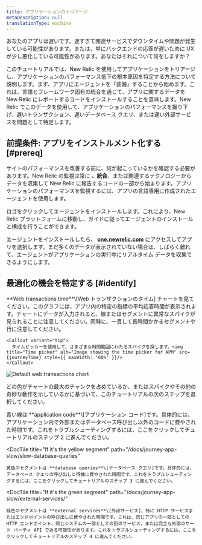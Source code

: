 ```yaml
---
title: アプリケーションのトリアージ
metaDescription: null
translationType: machine
---
```



あなたのアプリは遅いです。遅すぎて関連サービスでダウンタイムや問題が発生している可能性があります。または、単にバックエンドの応答が遅いために UX が少し悪化している可能性があります。あなたはそれについて何をしますか？

このチュートリアルでは、New Relic を使用してアプリケーションをトリアージし、アプリケーションのパフォーマンス低下の根本原因を特定する方法について説明します。まず、アプリにエージェントを「装備」することから始めます。これは、言語とフレームワーク固有の統合を通じて、アプリに関するデータを New Relic にレポートするコードをインストールすることを意味します。New Relic でこのデータを使用して、アプリケーションのパフォーマンスを掘り下げ、遅いトランザクション、遅いデータベース クエリ、または遅い外部サービスを問題として特定します。

## 前提条件: アプリをインストルメント化する [#prereq]

サイトのパフォーマンスを改善する前に、何が起こっているかを確認する必要があります。New Relic の監視は常に **、統合**、または関連するテクノロジーからデータを収集して New Relic に報告するコードの一部から始まります。アプリケーションのパフォーマンスを監視するには、アプリの言語専用に作成されたエージェントを使用します。

ロゴをクリックしてエージェントをインストールします。これにより、New Relic プラットフォームに移動し、ガイドに従ってエージェントのインストールと構成を行うことができます。

<TechTileGrid>
  <TechTile
    name="Go agent"
    icon="logo-go"
    to="https://one.newrelic.com/nr1-core?state=985d4005-ba90-a8c7-1da1-2af34539b03b"
  />

  <TechTile
    name="Java agent"
    icon="logo-java"
    to="https://one.newrelic.com/nr1-core?state=80d18bcb-4919-1fcb-2b77-9406838eb916"
  />

  <TechTile
    name=".NET agent"
    icon="logo-dotnet"
    to="https://one.newrelic.com/nr1-core?state=30e93090-6dfa-6b70-8e75-472f54414355"
  />

  <TechTile
    name="Node.js agent"
    icon="logo-nodejs"
    to="https://one.newrelic.com/marketplace/install-data-source?state=be2e62fa-cc3b-c428-27c4-8d662c9e80a1"
  />

  <TechTile
    name="PHP agent"
    icon="logo-php"
    to="https://one.newrelic.com/nr1-core?state=aa633b41-72d4-009c-3abf-55dcf64894fe"
  />

  <TechTile
    name="Python agent"
    icon="logo-python"
    to="https://one.newrelic.com/nr1-core?state=20fda75b-58fb-a92a-f9e1-7b052035c6e8"
  />

  <TechTile
    name="Ruby agent"
    icon="logo-ruby"
    to="https://one.newrelic.com/nr1-core?state=d69143ab-605c-579b-25bf-cc6e5fee5b80"
  />
</TechTileGrid>

エージェントをインストールしたら、 **[one.newrelic.com](https://one.newrelic.com/nr1-core?filters=(domain%3D'APM'ANDtype%3D'APPLICATION'))** にアクセスしてアプリを選択します。まだ多くのデータが表示されていない場合は、しばらく離れて、エージェントがアプリケーションの実行中にリアルタイム データを収集できるようにします。

## 最適化の機会を特定する [#identify]

<SideBySide>
  <Side>
    **Web transactions time**\[Web トランザクションのタイム] チャートを見てください。このグラフには、アプリ内の特定の指標の平均応答時間が表示されます。チャートにデータが入力されると、線またはセグメントに異常なスパイクが見られることに注意してください。同時に、一貫して長時間かかるセグメントや行に注意してください。

    <Callout variant="tip">
      タイムピッカーを使用して、さまざまな時間範囲にわたるスパイクを探します。<img title="Time picker" alt="Image showing the time picker for APM" src={journeyTime} style={{ maxWidth: '60%' }}/>
    </Callout>
  </Side>

  <Side>
    <img
      title="Default web transactions chart"
      alt="Default web transactions chart"
      src={journeyWebTrans}
    />
  </Side>
</SideBySide>

どの色がチャートの最大のチャンクを占めているか、またはスパイクやその他の奇妙な動作を示しているかに基づいて、このチュートリアルの次のステップを選択してください。

<DocTiles>
  <DocTile
    title="If it's the blue line"
    path="/docs/journey-app-slow/problematic-transactions"
  >
    青い線は **application code**\[アプリケーション コード]です。具体的には、アプリケーション内で外部またはデータベース呼び出し以外のコードに費やされた時間です。これをトラブルシューティングするには、ここをクリックしてチュートリアルのステップ 2 に進んでください。
  </DocTile>

  <DocTile
    title="If it's the yellow segment"
    path="/docs/journey-app-slow/slow-database-queries"
  >
    黄色のセグメントは **database queries**\[データベース クエリ]です。具体的には、データベース クエリの呼び出しと待機に費やされた時間です。これをトラブルシューティングするには、ここをクリックしてチュートリアルのステップ 3 に進んでください。
  </DocTile>

  <DocTile
    title="If it's the green segment"
    path="/docs/journey-app-slow/external-services/"
  >
    緑色のセグメントは **external services**\[外部サービス]、特に HTTP サービスまたはエンドポイントの呼び出しに費やされた時間です。これは、同じアプリの一部としての HTTP エンドポイント、同じシステムの一部としての別のサービス、または完全な外部のサード パーティ API である可能性があります。これをトラブルシューティングするには、ここをクリックしてチュートリアルのステップ 4 に進んでください。
  </DocTile>
</DocTiles>